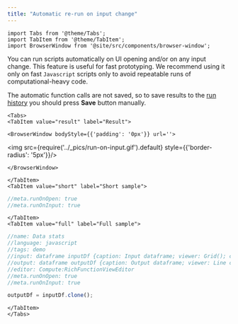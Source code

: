 ```yaml
---
title: "Automatic re-run on input change"
---
```


```mdx-code-block
import Tabs from '@theme/Tabs';
import TabItem from '@theme/TabItem';
import BrowserWindow from '@site/src/components/browser-window';
```

You can run scripts automatically on UI opening and/or on any input change.
This feature is useful for fast prototyping. We recommend using it only
on fast `Javascript` scripts only to avoid repeatable runs of computational-heavy code.

The automatic function calls are not saved,
so to save results to the [run history](./review-history.mdx) you should press **Save** button manually.

```mdx-code-block
<Tabs>
<TabItem value="result" label="Result">
```

```mdx-code-block
<BrowserWindow bodyStyle={{'padding': '0px'}} url=''>
```

<img src={require('../_pics/run-on-input.gif').default} style={{'border-radius': '5px'}}/>

```mdx-code-block
</BrowserWindow>
```

```mdx-code-block
</TabItem>
<TabItem value="short" label="Short sample">
```

```javascript title="Your script header"
//meta.runOnOpen: true
//meta.runOnInput: true 
```

```mdx-code-block
</TabItem>
<TabItem value="full" label="Full sample">
```

```javascript title="https://public.datagrok.ai/scripts"
//name: Data stats
//language: javascript
//tags: demo
//input: dataframe inputDf {caption: Input dataframe; viewer: Grid(); category: Input data}
//output: dataframe outputDf {caption: Output dataframe; viewer: Line chart(block: 50) | Scatter plot(block: 50) | Statistics(block: 100); category: Stats}
//editor: Compute:RichFunctionViewEditor
//meta.runOnOpen: true
//meta.runOnInput: true

outputDf = inputDf.clone();
```

```mdx-code-block
</TabItem>
</Tabs>
```
